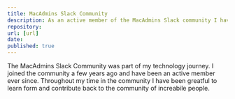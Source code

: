 ```yaml
---
title: MacAdmins Slack Community 
description: As an active member of the MacAdmins Slack community I have contributed to the community in a number of ways.
repository: 
url: [url]
date: 
published: true
---
```


The MacAdmins Slack Community was part of my technology journey. I joined the community a few years ago and have been an active member ever since. Throughout my time in the community I have been greatful to learn form and contribute back to the community of increabile people. 
